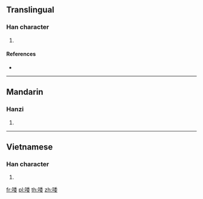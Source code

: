 {{character info/new}}
==Translingual==

===Han character===
{{Han char|rn=30|rad=口|as=08|sn=11|four=|canj=RHDV|ids=⿰口委}}

# {{defn|Han|sort=口08}}

====References====
* {{Han ref|kx=0193.090|dkj=03753|dj=0413.200|hdz=10642.010|uh=5529|ud=21801}}

----

==Mandarin==

===Hanzi===
{{cmn-hanzi|pin=[[wō]] ([[wo1]])|wg=wo<sup>1</sup>}}

# {{defn|lang=cmn|sort=口08}}

----

==Vietnamese==

===Han character===
{{vi-hantu|[[uẩy]]|rs=口08}}

# {{defn|lang=vi|sort=口08}}

[[fr:唩]]
[[pl:唩]]
[[th:唩]]
[[zh:唩]]